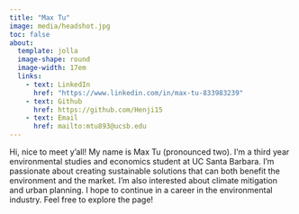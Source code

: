 ```yaml
---
title: "Max Tu"
image: media/headshot.jpg
toc: false
about: 
  template: jolla 
  image-shape: round
  image-width: 17em
  links:
    - text: LinkedIn
      href: "https://www.linkedin.com/in/max-tu-833983239"
    - text: Github
      href: https://github.com/Henji15
    - text: Email
      href: mailto:mtu893@ucsb.edu
---
```


Hi, nice to meet y'all! My name is Max Tu (pronounced two). I'm a third year environmental studies and economics student at UC Santa Barbara. I'm passionate about creating sustainable solutions that can both benefit the environment and the market. I'm also interested about climate mitigation and urban planning. I hope to continue in a career in the environmental industry. Feel free to explore the page!
